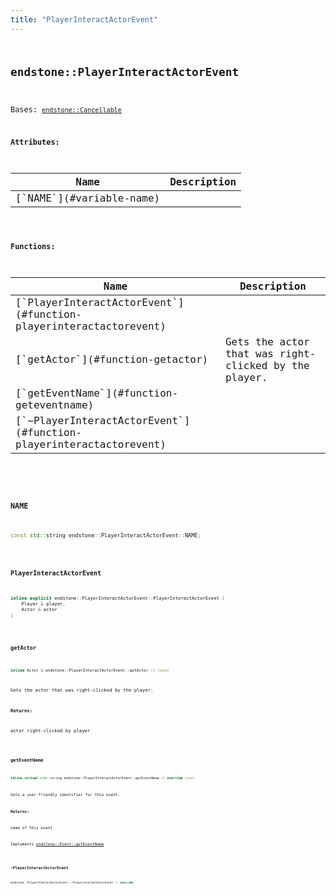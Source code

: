 ```yaml
---
title: "PlayerInteractActorEvent"
---
```


## <code className="doc-symbol doc-symbol-class"/> endstone::PlayerInteractActorEvent

Bases: [`endstone::Cancellable`](classendstone_1_1_cancellable.md)









**Attributes:**

<table>
<thead>
   <tr>
      <th>Name</th>
      <th>Description</th>
   </tr>
</thead>
<tbody>
<tr key="classendstone_1_1_player_interact_actor_event_1af02113ba1da41c5c5f0bbd22de0a09e7">
    <td>[`NAME`](#variable-name)</td>
    <td></td>
</tr>
</tbody>
</table>






**Functions:**

<table>
<thead>
   <tr>
      <th>Name</th>
      <th>Description</th>
   </tr>
</thead>
<tbody>
<tr key="classendstone_1_1_player_interact_actor_event_1a1af16e0f6a9d70259c6befb7b873592c">
    <td>[`PlayerInteractActorEvent`](#function-playerinteractactorevent)</td>
    <td></td>
</tr>
<tr key="classendstone_1_1_player_interact_actor_event_1ac803fcee5b9b5980b8d1db566b1f3a29">
    <td>[`getActor`](#function-getactor)</td>
    <td>Gets the actor that was right-clicked by the player.</td>
</tr>
<tr key="classendstone_1_1_player_interact_actor_event_1ab38b49eafd6046d3baf2d147d2dd6f29">
    <td>[`getEventName`](#function-geteventname)</td>
    <td></td>
</tr>
<tr key="classendstone_1_1_player_interact_actor_event_1a3223c9370df9d9354fd174dd1918cd07">
    <td>[`~PlayerInteractActorEvent`](#function-playerinteractactorevent)</td>
    <td></td>
</tr>
</tbody>
</table>

### <code className="doc-symbol doc-symbol-variable"/> NAME

```cpp
const std::string endstone::PlayerInteractActorEvent::NAME;
```


### <code className="doc-symbol doc-symbol-function"/> PlayerInteractActorEvent

```cpp
inline explicit endstone::PlayerInteractActorEvent::PlayerInteractActorEvent (
    Player & player,
    Actor & actor
) 
```


### <code className="doc-symbol doc-symbol-function"/> getActor

```cpp
inline Actor & endstone::PlayerInteractActorEvent::getActor () const
```

Gets the actor that was right-clicked by the player.



**Returns:**

actor right-clicked by player 





        
### <code className="doc-symbol doc-symbol-function"/> getEventName

```cpp
inline virtual std::string endstone::PlayerInteractActorEvent::getEventName () override const
```


Gets a user-friendly identifier for this event.




**Returns:**

name of this event 





        
Implements [*endstone::Event::getEventName*](classendstone_1_1_event.md#function-geteventname)

### <code className="doc-symbol doc-symbol-function"/> ~PlayerInteractActorEvent

```cpp
endstone::PlayerInteractActorEvent::~PlayerInteractActorEvent () override
```

